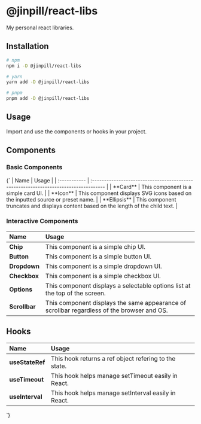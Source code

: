 

<Meta title="Introduction" />
<Styles />

# @jinpill/react-libs

<AnchorChip
  name="Github"
  src={GithubIcon}
  href="https://github.com/jinpill/react-libs"
/>

<AnchorChip
  name="NPM"
  src={NpmIcon}
  href="https://www.npmjs.com/package/@jinpill/react-libs?activeTab=readme"
/>

My personal react libraries.

## Installation

```bash
# npm
npm i -D @jinpill/react-libs

# yarn
yarn add -D @jinpill/react-libs

# pnpm
pnpm add -D @jinpill/react-libs
```

## Usage

Import and use the components or hooks in your project.

## Components

### Basic Components

<Markdown>
{`
| Name         | Usage                                                                                |
| :----------- | :----------------------------------------------------------------------------------- |
| **Card**     | This component is a simple card UI.                                                  |
| **Icon**     | This component displays SVG icons based on the inputted source or preset name.       |
| **Ellipsis** | This component truncates and displays content based on the length of the child text. |

### Interactive Components

| Name          | Usage                                                                                      |
| :------------ | :----------------------------------------------------------------------------------------- |
| **Chip**      | This component is a simple chip UI.                                                        |
| **Button**    | This component is a simple button UI.                                                      |
| **Dropdown**  | This component is a simple dropdown UI.                                                    |
| **Checkbox**  | This component is a simple checkbox UI.                                                    |
| **Options**   | This component displays a selectable options list at the top of the screen.                |
| **Scrollbar** | This component displays the same appearance of scrollbar regardless of the browser and OS. |

## Hooks

| Name            | Usage                                                 |
| :-------------- | :---------------------------------------------------- |
| **useStateRef** | This hook returns a ref object refering to the state. |
| **useTimeout**  | This hook helps manage setTimeout easily in React.    |
| **useInterval** | This hook helps manage setInterval easily in React.   |

`}

</Markdown>
